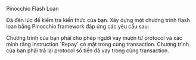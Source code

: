 
<ChallengeTitle>Pinocchio Flash Loan</ChallengeTitle>

Đã đến lúc để kiểm tra kiến thức của bạn. Xây dựng một chương trình flash loan bằng Pinocchio framework đáp ứng các yêu cầu sau:

<RequirementList>
  <Requirement title="Thử thách 1: Tạo instruction `Borrow`">
    Chương trình của bạn phải cho phép người vay mượn từ protocol và xác minh rằng instruction `Repay` có mặt trong cùng transaction.
  </Requirement>

  <Requirement title="Thử thách 2: Tạo instruction `Repay`">
    Chương trình của bạn phải trả lại protocol số tiền đã vay trong cùng transaction.
  </Requirement>
</RequirementList>

